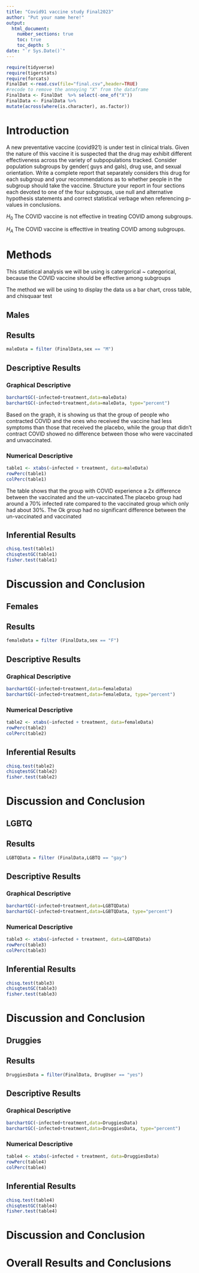 ```yaml
---
title: "Covid91 vaccine study Final2023"
author: "Put your name here!"
output: 
  html_document:
    number_sections: true
    toc: true
    toc_depth: 5
date: "`r Sys.Date()`" 
---
```


```r
require(tidyverse)
require(tigerstats)
require(forcats)
FinalDat <-read.csv(file="final.csv",header=TRUE)
#recode to remove the annoying "X" from the dataframe
FinalData <- FinalDat  %>% select(-one_of("X"))
FinalData <- FinalData %>%
mutate(across(where(is.character), as.factor))
```

# Introduction

A new  preventative vaccine (covid921) is under test in clinical trials. Given the nature of this vaccine it is suspected that the drug may exhibit different effectiveness across the variety of subpopulations tracked. Consider population subgroups by gender( guys and gals), drug use, and sexual orientation. Write a complete report that separately considers this drug for each subgroup and your recommendations as to whether people in the subgroup should take the vaccine. Structure your report in four sections each devoted to one of the four subgroups, use null and alternative hypothesis statements and correct statistical verbage when referencing p-values in conclusions.

$H_0$ The COVID vaccine is not effective in treating COVID among subgroups.


$H_A$ The COVID vaccine is effecttive in treating COVID among subgroups.

# Methods 

This statistical analysis we will be using is catergorical ~ categorical, because the COVID vaccine should be effective among subgroups

The method we will be using to display the data us a bar chart, cross table, and chisquaar test

## Males

## Results

```r
maleData = filter (FinalData,sex == "M")
```

## Descriptive Results

### Graphical Descriptive 

```r
barchartGC(~infected+treatment,data=maleData)
barchartGC(~infected+treatment,data=maleData, type="percent")

```
Based on the graph, it is showing us that the group of people who contracted COVID and the ones who received the vaccine had less symptoms than those that received the placebo, while the group that didn't contract COVID showed no difference between those who were vaccinated and unvaccinated. 

### Numerical Descriptive

```r
table1 <- xtabs(~infected + treatment, data=maleData)
rowPerc(table1)
colPerc(table1)
```
The table shows that the group with COVID experience a 2x difference between the vaccinated and the un-vaccinated.The placebo group had around a 70% infected rate compared to the vaccinated group which only had about 30%. The Ok group had no significant difference between the un-vaccinated and vaccinated

## Inferential Results

```r
chisq.test(table1)
chisqtestGC(table1)
fisher.test(table1)
```

# Discussion and Conclusion


## Females

## Results

```r
femaleData = filter (FinalData,sex == "F")
```

## Descriptive Results

### Graphical Descriptive 

```r
barchartGC(~infected+treatment,data=femaleData)
barchartGC(~infected+treatment,data=femaleData, type="percent")
```

### Numerical Descriptive

```r
table2 <- xtabs(~infected + treatment, data=femaleData)
rowPerc(table2)
colPerc(table2)
```

## Inferential Results

```r
chisq.test(table2)
chisqtestGC(table2)
fisher.test(table2)
```

# Discussion and Conclusion

## LGBTQ

## Results

```r
LGBTQData = filter (FinalData,LGBTQ == "gay")
```

## Descriptive Results

### Graphical Descriptive 

```r
barchartGC(~infected+treatment,data=LGBTQData)
barchartGC(~infected+treatment,data=LGBTQData, type="percent")

```

### Numerical Descriptive

```r
table3 <- xtabs(~infected + treatment, data=LGBTQData)
rowPerc(table3)
colPerc(table3)
```

## Inferential Results

```r
chisq.test(table3)
chisqtestGC(table3)
fisher.test(table3)
```

# Discussion and Conclusion


## Druggies

## Results

```r
DruggiesData = filter(FinalData, DrugUser == "yes")
```

## Descriptive Results

### Graphical Descriptive 

```r
barchartGC(~infected+treatment,data=DruggiesData)
barchartGC(~infected+treatment,data=DruggiesData, type="percent")

```

### Numerical Descriptive

```r
table4 <- xtabs(~infected + treatment, data=DruggiesData)
rowPerc(table4)
colPerc(table4)
```

## Inferential Results

```r
chisq.test(table4)
chisqtestGC(table4)
fisher.test(table4)
```

# Discussion and Conclusion


# Overall Results and Conclusions